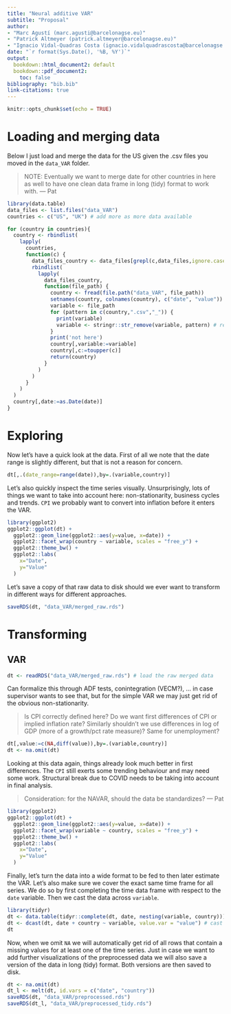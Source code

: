 ```yaml
---
title: "Neural additive VAR"
subtitle: "Proposal"
author:
- "Marc Agustí (marc.agusti@barcelonagse.eu)"
- "Patrick Altmeyer (patrick.altmeyer@barcelonagse.eu)"
- "Ignacio Vidal-Quadras Costa (ignacio.vidalquadrascosta@barcelonagse.eu)"
date: "`r format(Sys.Date(), '%B, %Y')`"
output: 
  bookdown::html_document2: default
  bookdown::pdf_document2: 
    toc: false
bibliography: "bib.bib"
link-citations: true
---
```


```r
knitr::opts_chunk$set(echo = TRUE)
```

# Loading and merging data

Below I just load and merge the data for the US given the .csv files you moved in the `data_VAR` folder. 

> NOTE: Eventually we want to merge date for other countries in here as well to have one clean data frame in long (tidy) format to work with.
--- Pat

```r
library(data.table)
data_files <- list.files("data_VAR")
countries <- c("US", "UK") # add more as more data available

for (country in countries){
  country <- rbindlist(
    lapply(
      countries,
      function(c) {
        data_files_country <- data_files[grepl(c,data_files,ignore.case = TRUE)] # country-level data
        rbindlist(
          lapply(
            data_files_country,
            function(file_path) {
              country <- fread(file.path("data_VAR", file_path))
              setnames(country, colnames(country), c("date", "value"))
              variable <- file_path
              for (pattern in c(country,".csv","_")) {
                print(variable)
                variable <- stringr::str_remove(variable, pattern) # remove all patterns except variable
              }
              print('not here')
              country[,variable:=variable]
              country[,c:=toupper(c)]
              return(country)
            }
          )
        )
      }
    )
  )
  country[,date:=as.Date(date)]
}
```

# Exploring

Now let's have a quick look at the data. First of all we note that the date range is slightly different, but that is not a reason for concern.

```r
dt[,.(date_range=range(date)),by=.(variable,country)]
```

Let's also quickly inspect the time series visually. Unsurprisingly, lots of things we want to take into account here: non-stationarity, business cycles and trends. `CPI` we probably want to convert into inflation before it enters the VAR. 

```r
library(ggplot2)
ggplot2::ggplot(dt) +
  ggplot2::geom_line(ggplot2::aes(y=value, x=date)) +
  ggplot2::facet_wrap(country ~ variable, scales = "free_y") +
  ggplot2::theme_bw() +
  ggplot2::labs(
    x="Date",
    y="Value"
  )
```

Let's save a copy of that raw data to disk should we ever want to transform in different ways for different approaches.

```r
saveRDS(dt, "data_VAR/merged_raw.rds")
```

# Transforming

## VAR

```r
dt <- readRDS("data_VAR/merged_raw.rds") # load the raw merged data
```

Can formalize this through ADF tests, conintegration (VECM?), ... in case supervisor wants to see that, but for the simple VAR we may just get rid of the obvious non-stationarity. 

> Is CPI correctly defined here? Do we want first differences of CPI or implied inflation rate?
> Similarly shouldn't we use differences in log of GDP (more of a growth/pct rate measure)? Same for unemployment?

```r
dt[,value:=c(NA,diff(value)),by=.(variable,country)]
dt <- na.omit(dt)
```

Looking at this data again, things already look much better in first differences. The `CPI` still exerts some trending behaviour and may need some work. Structural break due to COVID needs to be taking into account in final analysis.

> Consideration: for the NAVAR, should the data be standardizes?
--- Pat

```r
library(ggplot2)
ggplot2::ggplot(dt) +
  ggplot2::geom_line(ggplot2::aes(y=value, x=date)) +
  ggplot2::facet_wrap(variable ~ country, scales = "free_y") +
  ggplot2::theme_bw() +
  ggplot2::labs(
    x="Date",
    y="Value"
  )
```

Finally, let's turn the data into a wide format to be fed to then later estimate the VAR. Let's also make sure we cover the exact same time frame for all series. We do so by first completing the time data frame with respect to the `date` variable. Then we cast the data across `variable`.

```r
library(tidyr)
dt <- data.table(tidyr::complete(dt, date, nesting(variable, country))) # complete data frame wrt date
dt <- dcast(dt, date + country ~ variable, value.var = "value") # cast data
dt
```

Now, when we omit `NA` we will automatically get rid of all rows that contain a missing values for at least one of the time series. Just in case we want to add further visualizations of the preprocessed data we will also save a version of the data in long (tidy) format. Both versions are then saved to disk.

```r
dt <- na.omit(dt)
dt_l <- melt(dt, id.vars = c("date", "country"))
saveRDS(dt, "data_VAR/preprocessed.rds")
saveRDS(dt_l, "data_VAR/preprocessed_tidy.rds")
```



